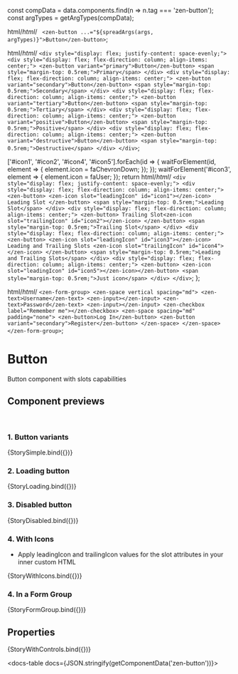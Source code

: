 
const compData = data.components.find(n => n.tag === 'zen-button');
const argTypes = getArgTypes(compData);


<Meta title="Forms/Button" component="zen-button" argTypes={argTypes} />

  html/*html*/ ` <zen-button ...="${spreadArgs(args, argTypes)}">Button</zen-button>`;

  html/*html*/ `
    <div style="display: flex; justify-content: space-evenly;">
      <div style="display: flex; flex-direction: column; align-items: center;">
        <zen-button variant="primary">Button</zen-button>
        <span style="margin-top: 0.5rem;">Primary</span>
      </div>
      <div style="display: flex; flex-direction: column; align-items: center;">
        <zen-button variant="secondary">Button</zen-button>
        <span style="margin-top: 0.5rem;">Secondary</span>
      </div>
      <div style="display: flex; flex-direction: column; align-items: center;">
        <zen-button variant="tertiary">Button</zen-button>
        <span style="margin-top: 0.5rem;">Tertiary</span>
      </div>
      <div style="display: flex; flex-direction: column; align-items: center;">
        <zen-button variant="positive">Button</zen-button>
        <span style="margin-top: 0.5rem;">Positive</span>
      </div>
      <div style="display: flex; flex-direction: column; align-items: center;">
        <zen-button variant="destructive">Button</zen-button>
        <span style="margin-top: 0.5rem;">Destructive</span>
      </div>
    </div>
  `;



  ['#icon1', '#icon2', '#icon4', '#icon5'].forEach(id => {
    waitForElement(id, element => {
      element.icon = faChevronDown;
    });
  });
  waitForElement('#icon3', element => {
    element.icon = faUser;
  });
  return html/*html*/ `
    <div style="display: flex; justify-content: space-evenly;">
      <div style="display: flex; flex-direction: column; align-items: center;">
        <zen-button>
          <zen-icon slot="leadingIcon" id="icon1"></zen-icon>
          Leading Slot
        </zen-button>
        <span style="margin-top: 0.5rem;">Leading Slot</span>
      </div>
      <div style="display: flex; flex-direction: column; align-items: center;">
        <zen-button> Trailing Slot<zen-icon slot="trailingIcon" id="icon2"></zen-icon> </zen-button>
        <span style="margin-top: 0.5rem;">Trailing Slot</span>
      </div>
      <div style="display: flex; flex-direction: column; align-items: center;">
        <zen-button>
          <zen-icon slot="leadingIcon" id="icon3"></zen-icon>
          Leading and Trailing Slots
          <zen-icon slot="trailingIcon" id="icon4"></zen-icon>
        </zen-button>
        <span style="margin-top: 0.5rem;">Leading and Trailing Slots</span>
      </div>
      <div style="display: flex; flex-direction: column; align-items: center;">
        <zen-button> <zen-icon slot="leadingIcon" id="icon5"></zen-icon></zen-button>
        <span style="margin-top: 0.5rem;">Just icon</span>
      </div>
    </div>
  `;
};

  html/*html*/ `
    <zen-form-group>
      <zen-space vertical spacing="md">
        <zen-text>Username</zen-text>
        <zen-input></zen-input>
        <zen-text>Password</zen-text>
        <zen-input></zen-input>
        <zen-checkbox label="Remember me"></zen-checkbox>
        <zen-space spacing="md" padding="none">
          <zen-button>Log In</zen-button>
          <zen-button variant="secondary">Register</zen-button>
        </zen-space>
      </zen-space>
    </zen-form-group>
  `;

# Button

Button component with slots capabilities

## Component previews

<br />

### 1. Button variants

<Canvas>
  <Story name="StorySimple">{StorySimple.bind({})}</Story>
</Canvas>

### 2. Loading button

<Canvas>
  <Story name="StoryLoading">{StoryLoading.bind({})}</Story>
</Canvas>

### 3. Disabled button

<Canvas>
  <Story name="StoryDisabled">{StoryDisabled.bind({})}</Story>
</Canvas>

### 4. With Icons

- Apply leadingIcon and trailingIcon values for the slot attributes in your inner custom HTML

<Canvas>
  <Story name="StoryWithIcons">{StoryWithIcons.bind({})}</Story>
</Canvas>

### 4. In a Form Group

<Canvas>
  <Story name="StoryFormGroup">{StoryFormGroup.bind({})}</Story>
</Canvas>

## Properties

<Canvas>
  <Story
    name="default"
    args={{
      ...getDefaultArgs(argTypes),
      // override some default values:
      variant: 'primary',
    }}
  >
    {StoryWithControls.bind({})}
  </Story>
</Canvas>

<ArgsTable story="default" />

<docs-table docs={JSON.stringify(getComponentData('zen-button'))}></docs-table>
